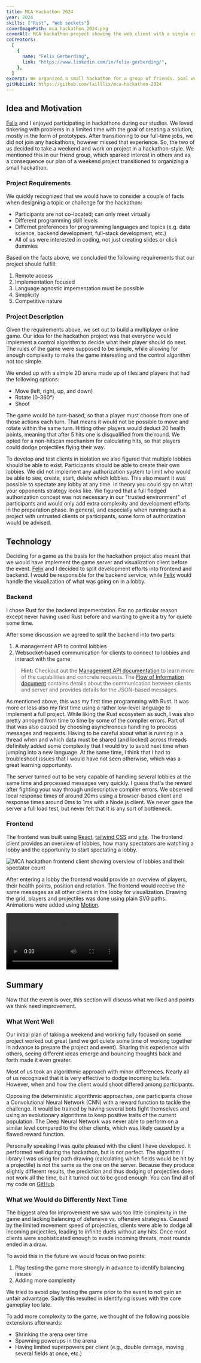 ```yaml
---
title: MCA Hackathon 2024
year: 2024
skills: ["Rust", "Web sockets"]
coverImagePath: mca_hackathon_2024.png
coverAlt: MCA hackathon project showing the web client with a single connected player
coCreators:
  [
    {
      name: "Felix Gerberding",
      link: "https://www.linkedin.com/in/felix-gerberding/",
    },
  ]
excerpt: We organized a small hackathon for a group of friends. Goal was to implement a controling algorithm for a bot that would have to fight others in an arena.
gitHubLink: https://github.com/failllix/mca-hackathon-2024
---
```


## Idea and Motivation

[Felix](https://www.linkedin.com/in/felix-gerberding/) and I enjoyed participating in hackathons during our studies.
We loved tinkering with problems in a limited time with the goal of creating a solution, mostly in the form of prototypes.
After transitioning to our full-time jobs, we did not join any hackathons, however missed that experience.
So, the two of us decided to take a weekend and work on project in a hackathon-style.
We mentioned this in our friend group, which sparked interest in others and as a consequence our plan of a weekend project transitioned to organizing a small hackathon.

### Project Requirements

We quickly recognized that we would have to consider a couple of facts when designing a topic or challenge for the hackathon:

- Participants are not co-located; can only meet virtually
- Different programming skill levels
- Differnet preferences for programming languages and topics (e.g. data science, backend development, full-stack development, etc.)
- All of us were interested in coding, not just creating slides or click dummies

Based on the facts above, we concluded the following requirements that our project should fulfill:

1. Remote access
1. Implementation focused
1. Language agnostic impementation must be possible
1. Simplicity
1. Competitive nature

### Project Description

Given the requirements above, we set out to build a multiplayer online game.
Our idea for the hackathon project was that everyone would implement a control algorithm to decide what their player should do next.
The rules of the game were supposed to be simple, while allowing for enough complexity to make the game interesting and the control algorithm not too simple.

We ended up with a simple 2D arena made up of tiles and players that had the following options:

- Move (left, right, up, and down)
- Rotate (0-360°)
- Shoot

The game would be turn-based, so that a player must choose from one of those actions each turn.
That means it would not be possible to move and rotate within the same turn.
Hitting other players would deduct 20 health points, meaning that after 5 hits one is disqualified from the round.
We opted for a non-hitscan mechanism for calculating hits, so that players could dodge projectiles flying their way.

To develop and test clients in isolation we also figured that multiple lobbies should be able to exist.
Participants should be able to create their own lobbies.
We did not implement any authorization system to limit who would be able to see, create, start, delete which lobbies.
This also meant it was possible to spectate any lobby at any time.
In theory you could spy on what your opponents strategy looks like.
We figured that a full fledged authorization concept was not necessary in our "trusted environment" of participants and would only add extra complexity and development efforts in the preparation phase.
In general, and especially when running such a project with untrusted clients or participants, some form of authorization would be advised.

## Technology

Deciding for a game as the basis for the hackathon project also meant that we would have implement the game server and visualization client before the event.
[Felix](https://www.linkedin.com/in/felix-gerberding/) and I decided to split development efforts into frontend and backend.
I would be responsible for the backend service, while [Felix](https://www.linkedin.com/in/felix-gerberding/) would handle the visualization of what was going on in a lobby.

### Backend

I chose Rust for the backend impementation.
For no particular reason except never having used Rust before and wanting to give it a try for quiete some time.

After some discussion we agreed to split the backend into two parts:

1. A management API to control lobbies
1. Websocket-based communication for clients to connect to lobbies and interact with the game

> **Hint:** Checkout out the [Management API documentation](https://github.com/failllix/mca-hackathon-2024/blob/main/docs/management-api/README.md) to learn more of the capabilities and concrete requests.
> The [Flow of Information document](https://github.com/failllix/mca-hackathon-2024/blob/main/docs/game-server/README.md) contains details about the communication between clients and server and provides details for the JSON-based messages.

As mentioned above, this was my first time programming with Rust.
It was more or less also my first time using a rather low-level language to implement a full project.
While liking the Rust ecosystem as such, I was also pretty annoyed from time to time by some of the compiler errors.
Part of that was also caused by choosing asynchronous handling to process messages and requests.
Having to be careful about what is running in a thread when and which data must be shared (and locked) across threads definitely added some complexity that I would try to avoid next time when jumping into a new language.
At the same time, I think that I had to troubleshoot issues that I would have not seen otherwise, which was a great learning opportunity.

The server turned out to be very capable of handling several lobbies at the same time and processed messages very quickly.
I guess that's the reward after fighting your way through undescriptive compiler errors.
We observed local response times of around 20ms using a browser-based client and response times around 0ms to 1ms with a Node.js client.
We never gave the server a full load test, but never felt that it is any sort of bottleneck.

### Frontend

The frontend was built using [React](https://react.dev/), [tailwind CSS](https://tailwindcss.com/) and [vite](https://vite.dev/).
The frontend client provides an overview of lobbies, how many spectators are watching a lobby and the opportunity to start spectating a lobby.

![MCA hackathon frontend client showing overview of lobbies and their spectator count](../../../images/projects/mca_hackathon_2024_lobby_overview.png)

After entering a lobby the frontend would provide an overview of players, their health points, position and rotation.
The frontend would receive the same messages as all other clients in the lobby for visualization.
Drawing the grid, players and projectiles was done using plain SVG paths.
Animations were added using [Motion](https://motion.dev/).

<video autoplay loop>
  <source src="/projects/mca_hackathon_2024_demo.mp4" type="video/mp4" />
  Your browser does not support the video tag.
</video>

## Summary

Now that the event is over, this section will discuss what we liked and points we think need improvement.

### What Went Well

Our initial plan of taking a weekend and working fully focused on some project worked out great (and we got quiete some time of working together in advance to prepare the project and event).
Sharing this experience with others, seeing different ideas emerge and bouncing thoughts back and forth made it even greater.

Most of us took an algorithmic approach with minor differences.
Nearly all of us recognized that it is very effective to dodge incoming bullets.
However, when and how the client would shoot differed among participants.

Opposing the deterministic algorithmic approaches, one participants chose a Convolutional Neural Network (CNN) with a reward function to tackle the challenge.
It would be trained by having several bots fight themselves and using an evolutionary algorithms to keep positive traits of the current population.
The Deep Neural Network was never able to perform on a similar level compared to the other clients, which was likely caused by a flawed reward function.

Personally speaking I was quite pleased with the client I have developed.
It performed well during the hackathon, but is not perfect.
The algorithm / library I was using for path drawing (calculating which fields would be hit by a projectile) is not the same as the one on the server.
Because they produce slightly different results, the prediction and thus dodging of projectiles does not work all the time, but it turned out to be good enough.
You can find all of my code on [GitHub](https://github.com/failllix/mca-hackathon-2024-client).

### What we Would do Differently Next Time

The biggest area for improvement we saw was too little complexity in the game and lacking balancing of defensive vs. offensive strategies.
Caused by the limited movement speed of projectiles, clients were able to dodge all incoming projectiles, leading to infinite duels without any hits.
Once most clients were sophisticated enough to evade incoming threats, most rounds ended in a draw.

To avoid this in the future we would focus on two points:

1. Play testing the game more strongly in advance to identify balancing issues
1. Adding more complexity

We tried to avoid play testing the game prior to the event to not gain an unfair advantage.
Sadly this resulted in identifying issues with the core gameplay too late.

To add more complexity to the game, we thought of the following possible extensions afterwards:

- Shrinking the arena over time
- Spawning powerups in the arena
- Having limited superpowers per client (e.g., double damage, moving several fields at once, etc.)
